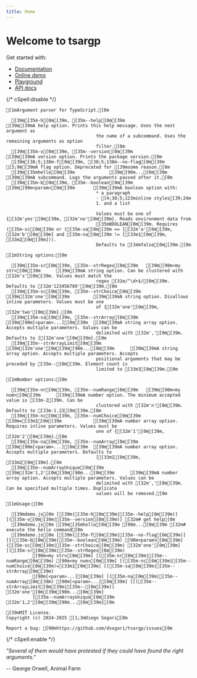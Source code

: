 ```yaml
---
title: Home
---
```



# Welcome to tsargp

Get started with:

- [Documentation](docs)
- [Online demo](demo.mdx)
- [Playground](play.mdx)
- [API docs](api/index.html)

{/* cSpell:disable */}

```ansi
[1mArgument parser for TypeScript.[0m

  [39m[35m-h[0m[39m, [35m--help[0m[39m                      [39m[39mA help option. Prints this help message. Uses the next argument as
                                  the name of a subcommand. Uses the remaining arguments as option
                                  filter.[0m
  [39m[35m-v[0m[39m, [35m--version[0m[39m                   [39m[39mA version option. Prints the package version.[0m
  [39m[38;5;138m-f[0m[39m, [38;5;138m--no-flag[0m[39m                   [3;9m[39mA flag option. Deprecated for [39msome reason.[0m
  [39m[35mhello[0m[39m             [39m[90m...[0m[39m           [39m[39mA subcommand. Logs the arguments passed after it.[0m
  [39m[35m-b[0m[39m, [35m--boolean[0m[39m     [39m[90m<param>[0m[39m       [39m[39mA boolean option with:
                                  * a paragraph
                                  - [4;38;5;223minline styles[39;24m
                                  1. and a list

                                  Values must be one of {[32m'yes'[0m[39m, [32m'no'[0m[39m}. Reads environment data from
                                  [35mBOOLEAN[0m[39m. Requires ([35m-sc[0m[39m or ([35m-sa[0m[39m == [[32m'a'[0m[39m, [32m'b'[0m[39m] and [35m-na[0m[39m != [[33m1[0m[39m, [33m2[0m[39m])).
                                  Defaults to [34mfalse[0m[39m.[0m

[1mString options:[0m

  [39m[35m-sr[0m[39m, [35m--strRegex[0m[39m   [39m[90m<my str>[0m[39m      [39m[39mA string option. Can be clustered with [32m's'[0m[39m. Values must match the
                                  regex [31m/^\d+$/[0m[39m. Defaults to [32m'123456789'[0m[39m.[0m
  [39m[35m-sc[0m[39m, [35m--strChoice[0m[39m  [39m[32m'one'[0m[39m         [39m[39mA string option. Disallows inline parameters. Values must be one
                                  of {[32m'one'[0m[39m, [32m'two'[0m[39m}.[0m
  [39m[35m-sa[0m[39m, [35m--strArray[0m[39m   [39m[90m[<param>...][0m[39m  [39m[39mA string array option. Accepts multiple parameters. Values can be
                                  delimited with [32m','[0m[39m. Defaults to [[32m'one'[0m[39m].[0m
  [39m[35m--strArrayLimit[0m[39m   [39m[32m'one'[0m[39m[90m...[0m[39m      [39m[39mA string array option. Accepts multiple parameters. Accepts
                                  positional arguments that may be preceded by [35m--[0m[39m. Element count is
                                  limited to [33m3[0m[39m.[0m

[1mNumber options:[0m

  [39m[35m-nr[0m[39m, [35m--numRange[0m[39m   [39m[90m<my num>[0m[39m      [39m[39mA number option. The minimum accepted value is [33m-2[39m. Can be
                                  clustered with [32m'n'[0m[39m. Defaults to [33m-1.23[0m[39m.[0m
  [39m[35m-nc[0m[39m, [35m--numChoice[0m[39m  [39m=[33m1[0m[39m            [39m[39mA number array option. Requires inline parameters. Values must be
                                  one of {[32m'1'[0m[39m, [32m'2'[0m[39m}.[0m
  [39m[35m-na[0m[39m, [35m--numArray[0m[39m   [39m[90m[<param>...][0m[39m  [39m[39mA number array option. Accepts multiple parameters. Defaults to
                                  [[33m1[0m[39m, [33m2[0m[39m].[0m
  [39m[35m--numArrayUnique[0m[39m  [39m[32m'1,2'[0m[39m[90m...[0m[39m      [39m[39mA number array option. Accepts multiple parameters. Values can be
                                  delimited with [32m','[0m[39m. Can be specified multiple times. Duplicate
                                  values will be removed.[0m

[1mUsage:[0m

  [39mdemo.js[0m [[39m([35m-h[0m[39m|[35m--help[0m[39m)] [([35m-v[0m[39m|[35m--version[0m[39m)] [32m# get help[0m
  [39mdemo.js[0m [39m[35mhello[0m[39m [90m...[0m[39m [32m# execute the hello command[0m
  [39mdemo.js[0m [[39m([35m-f[0m[39m|[35m--no-flag[0m[39m)] [[([35m-b[0m[39m|[35m--boolean[0m[39m) [90m<param>[0m[39m] ([35m-sc[0m[39m|[35m--strChoice[0m[39m) [32m'one'[0m[39m] [([35m-sr[0m[39m|[35m--strRegex[0m[39m)
          [90m<my str>[0m[39m] [([35m-nr[0m[39m|[35m--numRange[0m[39m) [90m<my num>[0m[39m] [([35m-nc[0m[39m|[35m--numChoice[0m[39m)=[33m1[0m[39m] [([35m-sa[0m[39m|[35m--strArray[0m[39m)
          [90m[<param>...][0m[39m] [([35m-na[0m[39m|[35m--numArray[0m[39m) [90m[<param>...][0m[39m] [[([35m--strArrayLimit[0m[39m|[35m--[0m[39m)] [32m'one'[0m[39m[90m...[0m[39m]
          [[35m--numArrayUnique[0m[39m [32m'1,2'[0m[39m[90m...[0m[39m][0m

[39mMIT License.
Copyright (c) 2024-2025 [1;3mDiego Sogari[0m

Report a bug: [90mhttps://github.com/dsogari/tsargp/issues[0m
```

{/* cSpell:enable */}

<Callout type="x">

_"Several of them would have protested if they could have found the right arguments."_

-- George Orwell, Animal Farm

</Callout>
